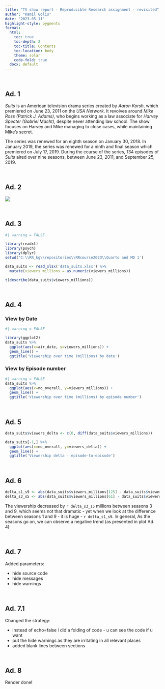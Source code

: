 ```yaml
---
title: "TV show report - Reproducible Research assignment - revisited"
author: "Kamil Golis"
date: "2023-05-11"
highlight-style: pygments
format: 
  html:
    toc: true
    toc-depth: 2
    toc-title: Contents
    toc-location: body
    theme: solar
    code-fold: true
  docx: default
---
```


<br>

::: {.panel-tabset}

## Ad. 1

*Suits* is an American television drama series created by *Aaron Korsh*, which premiered on June 23, 2011 on the *USA Network*. It revolves around *Mike Ross (Patrick J. Adams)*, who begins working as a law associate for *Harvey Specter (Gabriel Macht)*, despite never attending law school. The show focuses on Harvey and Mike managing to close cases, while maintaining Mike's secret.

The series was renewed for an eighth season on January 30, 2018. In January 2019, the series was renewed for a ninth and final season which premiered on July 17, 2019. During the course of the series, 134 episodes of *Suits* aired over nine seasons, between June 23, 2011, and September 25, 2019.

<br>

## Ad. 2

![](Suits_Logo.png)
:::

<br>

## Ad. 3

```r
#| warning = FALSE

library(readxl)
library(psych)
library(dplyr)
setwd('C:\\RR_kg\\repositories\\RRcourse2023\\Quarto and MD 1')

data_suits <- read_xlsx('data_suits.xlsx') %>%
  mutate(viewers_millions = as.numeric(viewers_millions))

t(describe(data_suits$viewers_millions))
```

<br>

## Ad. 4
::: {.panel-tabset}

### View by Date
```r
#| warning = FALSE

library(ggplot2)
data_suits %>%
  ggplot(aes(x=air_date, y=viewers_millions)) +
  geom_line() +
  ggtitle('Viewership over time (millions) by date')
```

### View by Episode number
```r
#| warning = FALSE
data_suits %>%
  ggplot(aes(x=no_overall, y=viewers_millions)) +
  geom_line() +
  ggtitle('Viewership over time (millions) by episode number')
```

:::

<br>

## Ad. 5

```r
data_suits$viewers_delta <- c(0, diff(data_suits$viewers_millions))

data_suits[-1,] %>%
  ggplot(aes(x=no_overall, y=viewers_delta)) +
  geom_line() +
  ggtitle('Viewership delta - episode-to-episode')
```


<br>

## Ad. 6

```r
delta_s1_s9 <- abs(data_suits$viewers_millions[125] - data_suits$viewers_millions[1])
delta_s3_s5 <- abs(data_suits$viewers_millions[61] - data_suits$viewers_millions[29])
```

The viewership decreased by `r delta_s3_s5` millions between seasons 3 and 9, which seems not that dramatic - yet when we look at the difference between seasons 1 and 9 - it is huge - `r delta_s1_s9`. In general, As the seasons go on, we can observe a negative trend (as presented in plot Ad. 4)

<br>

::: {.panel-tabset}

## Ad. 7

Added parameters:

* hide source code
* hide messages
* hide warnings

<br>

## Ad. 7.1

Changed the strategy:

* instead of echo=false I did a folding of code - u can see the code if u want
* put the hide warnings as they are irritating in all relevant places
* added blank lines between sections

<br>

## Ad. 8

Render done!

:::


